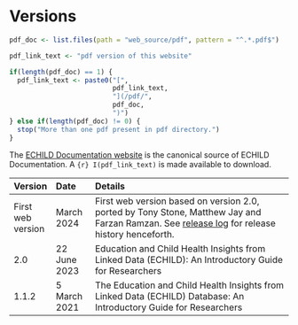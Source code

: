 # Versions {.unnumbered}

```r

pdf_doc <- list.files(path = "web_source/pdf", pattern = "^.*.pdf$")

pdf_link_text <- "pdf version of this website"

if(length(pdf_doc) == 1) { 
  pdf_link_text <- paste0("[", 
                          pdf_link_text, 
                          "](/pdf/",
                          pdf_doc,
                          ")")
} else if(length(pdf_doc) != 0) {
  stop("More than one pdf present in pdf directory.")
}

```


The [ECHILD Documentation website](https://doc.echild.ac.uk) is the canonical 
source of ECHILD Documentation. A `{r} I(pdf_link_text)` is made available 
to download.


| Version | Date | Details |
|:--|:--|:--------------|
| First web version | March 2024 | First web version based on version 2.0, ported by Tony Stone, Matthew Jay and Farzan Ramzan. See [release log](https://github.com/UCL-ECHILD/docs.echild.ac.uk-website/releases) for release history henceforth. |
| 2.0 | 22 June 2023 | Education and Child Health Insights from Linked Data (ECHILD): An Introductory Guide for Researchers | 
| 1.1.2 | 5 March 2021 | The Education and Child Health Insights from Linked Data (ECHILD) Database: An Introductory Guide for Researchers |
